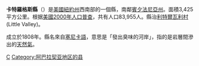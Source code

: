 {{noteTA
|G1=USState
|1=zh-hans:县;zh-hk:縣;zh-tw:郡;
}}
{{Infobox U.S. County|
 county  =  卡特羅格斯縣|
 state = 紐約州|
 en county  =  Cattaraugus County|
 en state = New York |
 seal =  |
 map = Map of New York highlighting Cattaraugus County.svg|
 map size = 250|
 founded = 1808|
 seat = 利特爾瓦利村 (Little Valley) | 
 area_total_sq_mi =1310 |
 area_water_sq_mi =12 |
 area percentage = 1.21% |
 census yr = 2000|
 pop = 83955 |
 density_km2 =25|
 web = www.co.cattaraugus.ny.us|
|}}
'''卡特羅格斯縣'''（{{lang-en|Cattaraugus County}}）是[[美國|美國]][[紐約州|紐約州]]西南部的一個縣，南鄰[[賓夕法尼亞州|賓夕法尼亞州]]。面積3,425平方公里。根据[[美國2000年人口普查|美國2000年人口普查]]，共有人口83,955人。縣治[[利特爾瓦利村|利特爾瓦利村]] (Little Valley)。

成立於1808年。縣名來自[[塞尼卡語|塞尼卡語]]，意思是「發出臭味的河岸」，指的是岩層間滲出的[[天然氣|天然氣]]。

{{New York}}
{{NewYork-stub}}

[[Category:紐約州行政區劃|C]]
[[Category:阿巴拉契亚地区的县|Category:阿巴拉契亚地区的县]]